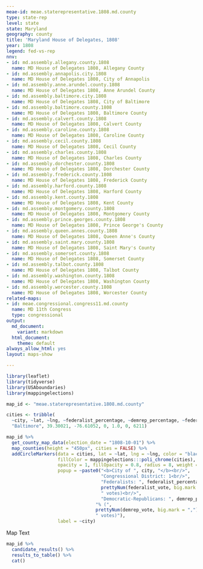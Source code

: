 ```yaml
---
meae-id: meae.staterepresentative.1808.md.county
type: state-rep
level: state
state: Maryland
geography: county
title: 'Maryland House of Delegates, 1808'
year: 1808
legend: fed-vs-rep
nnv:
- id: md.assembly.allegany.county.1808
  name: MD House of Delegates 1808, Allegany County 
- id: md.assembly.annapolis.city.1808
  name: MD House of Delegates 1808, City of Annapolis
- id: md.assembly.anne.arundel.county.1808
  name: MD House of Delegates 1808, Anne Arundel County
- id: md.assembly.baltimore.city.1808
  name: MD House of Delegates 1808, City of Baltimore
- id: md.assembly.baltimore.county.1808
  name: MD House of Delegates 1808, Baltimore County
- id: md.assembly.calvert.county.1808
  name: MD House of Delegates 1808, Calvert County
- id: md.assembly.caroline.county.1808
  name: MD House of Delegates 1808, Caroline County
- id: md.assembly.cecil.county.1808
  name: MD House of Delegates 1808, Cecil County 
- id: md.assembly.charles.county.1808
  name: MD House of Delegates 1808, Charles County
- id: md.assembly.dorchester.county.1808
  name: MD House of Delegates 1808, Dorchester County 
- id: md.assembly.frederick.county.1808
  name: MD House of Delegates 1808, Frederick County
- id: md.assembly.harford.county.1808
  name: MD House of Delegates 1808, Harford County
- id: md.assembly.kent.county.1808
  name: MD House of Delegates 1808, Kent County
- id: md.assembly.montgomery.county.1808
  name: MD House of Delegates 1808, Montgomery County
- id: md.assembly.prince.georges.county.1808
  name: MD House of Delegates 1808, Prince George's County
- id: md.assembly.queen.annes.county.1808
  name: MD House of Delegates 1808, Queen Anne's County
- id: md.assembly.saint.mary.county.1808
  name: MD House of Delegates 1808, Saint Mary's County
- id: md.assembly.somerset.county.1808
  name: MD House of Delegates 1808, Somerset County
- id: md.assembly.talbot.county.1808
  name: MD House of Delegates 1808, Talbot County
- id: md.assembly.washington.county.1808
  name: MD House of Delegates 1808, Washington County
- id: md.assembly.worcester.county.1808
  name: MD House of Delegates 1808, Worcester County
related-maps:
- id: meae.congressional.congress11.md.county
  name: MD 11th Congress
  type: congressional
output:
  md_document:
    variant: markdown
  html_document:
    theme: default
always_allow_html: yes
layout: maps-show

---
```


```r
library(leaflet)
library(tidyverse)
library(USAboundaries)
library(mappingelections)

map_id <- "meae.staterepresentative.1808.md.county"

cities <- tribble(
  ~city, ~lat, ~lng, ~federalist_percentage, ~demrep_percentage, ~federalist_vote, ~demrep_vote,
  "Baltimore", 39.30021, -76.61052, 0, 1.0, 0, 6211)
```

<div class="map">

```r
map_id %>%
  get_county_map_data(election_date = "1808-10-01") %>%
  map_counties(height = "450px", cities = FALSE) %>%
  addCircleMarkers(data = cities, lat = ~lat, lng = ~lng, color = "black",
                   fillColor = mappingelections:::poli_chrome(cities),
                   opacity = 1, fillOpacity = 0.8, radius = 8, weight = 3,
                   popup = ~paste0("<b>City of ", city, "</b><br/>",
                                   "Congressional District: 1<br/>",
                                   "Federalists: ", federalist_percentage * 100, "% (", 
                                   prettyNum(federalist_vote, big.mark = ","), 
                                   " votes)<br/>",
                                   "Democratic-Republicans: ", demrep_percentage * 100,
                                 "% (", 
                                 prettyNum(demrep_vote, big.mark = ","),
                                 " votes)"),
                   label = ~city) 
```

</div>

Map Text

<div class="results-table">

```r
map_id %>%
  candidate_results() %>%
  results_to_table() %>%
  cat()
```

</div>

